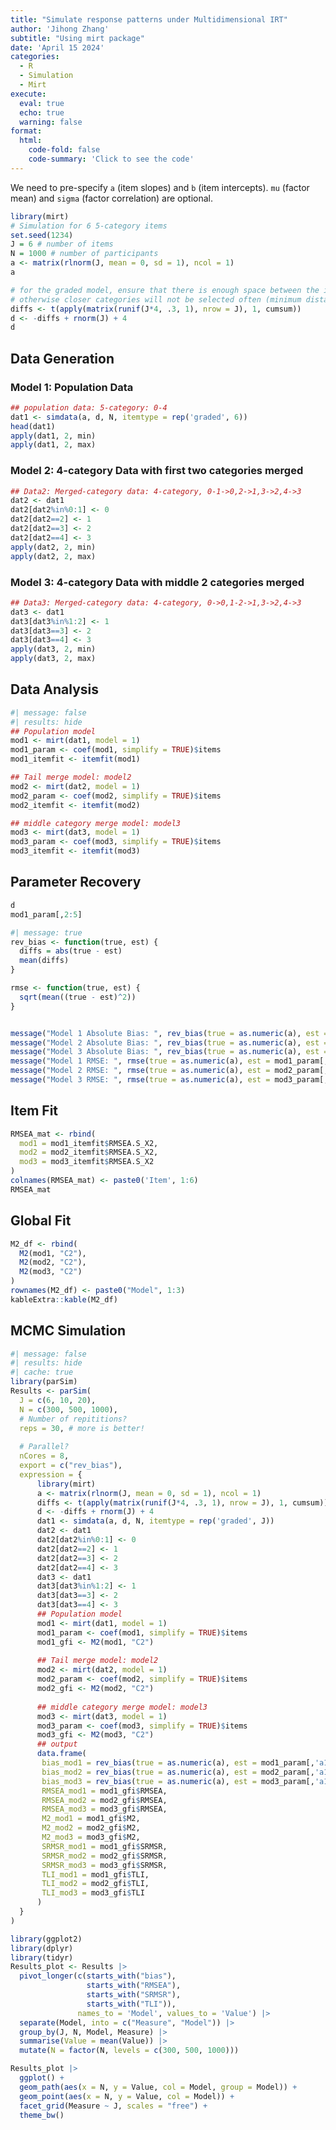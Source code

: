 ```yaml
---
title: "Simulate response patterns under Multidimensional IRT"
author: 'Jihong Zhang'
subtitle: "Using mirt package"
date: 'April 15 2024'
categories:
  - R
  - Simulation
  - Mirt
execute: 
  eval: true
  echo: true
  warning: false
format: 
  html: 
    code-fold: false
    code-summary: 'Click to see the code'
---
```


We need to pre-specify `a` (item slopes) and `b` (item intercepts). `mu` (factor mean) and `sigma` (factor correlation) are optional.

```r
library(mirt)
# Simulation for 6 5-category items
set.seed(1234)
J = 6 # number of items
N = 1000 # number of participants
a <- matrix(rlnorm(J, mean = 0, sd = 1), ncol = 1)
a

# for the graded model, ensure that there is enough space between the intercepts,
# otherwise closer categories will not be selected often (minimum distance of 0.3 here)
diffs <- t(apply(matrix(runif(J*4, .3, 1), nrow = J), 1, cumsum))
d <- -diffs + rnorm(J) + 4
d
```

## Data Generation

### Model 1: Population Data

```r
## population data: 5-category: 0-4
dat1 <- simdata(a, d, N, itemtype = rep('graded', 6))
head(dat1)
apply(dat1, 2, min)
apply(dat1, 2, max)
```

### Model 2: 4-category Data with first two categories merged

```r
## Data2: Merged-category data: 4-category, 0-1->0,2->1,3->2,4->3
dat2 <- dat1
dat2[dat2%in%0:1] <- 0
dat2[dat2==2] <- 1
dat2[dat2==3] <- 2
dat2[dat2==4] <- 3
apply(dat2, 2, min)
apply(dat2, 2, max)

```

### Model 3: 4-category Data with middle 2 categories merged

```r
## Data3: Merged-category data: 4-category, 0->0,1-2->1,3->2,4->3
dat3 <- dat1
dat3[dat3%in%1:2] <- 1
dat3[dat3==3] <- 2
dat3[dat3==4] <- 3
apply(dat3, 2, min)
apply(dat3, 2, max)
```

## Data Analysis

```r
#| message: false
#| results: hide
## Population model
mod1 <- mirt(dat1, model = 1)
mod1_param <- coef(mod1, simplify = TRUE)$items
mod1_itemfit <- itemfit(mod1)

## Tail merge model: model2
mod2 <- mirt(dat2, model = 1)
mod2_param <- coef(mod2, simplify = TRUE)$items
mod2_itemfit <- itemfit(mod2)

## middle category merge model: model3
mod3 <- mirt(dat3, model = 1)
mod3_param <- coef(mod3, simplify = TRUE)$items
mod3_itemfit <- itemfit(mod3)

```

## Parameter Recovery

```r
d
mod1_param[,2:5]
```

```r
#| message: true
rev_bias <- function(true, est) {
  diffs = abs(true - est)
  mean(diffs)
}

rmse <- function(true, est) {
  sqrt(mean((true - est)^2))
}


message("Model 1 Absolute Bias: ", rev_bias(true = as.numeric(a), est = mod1_param[,'a1']))
message("Model 2 Absolute Bias: ", rev_bias(true = as.numeric(a), est = mod2_param[,'a1']))
message("Model 3 Absolute Bias: ", rev_bias(true = as.numeric(a), est = mod3_param[,'a1']))
message("Model 1 RMSE: ", rmse(true = as.numeric(a), est = mod1_param[,'a1']))
message("Model 2 RMSE: ", rmse(true = as.numeric(a), est = mod2_param[,'a1']))
message("Model 3 RMSE: ", rmse(true = as.numeric(a), est = mod3_param[,'a1']))
```

## Item Fit

```r
RMSEA_mat <- rbind(
  mod1 = mod1_itemfit$RMSEA.S_X2,
  mod2 = mod2_itemfit$RMSEA.S_X2,
  mod3 = mod3_itemfit$RMSEA.S_X2
)
colnames(RMSEA_mat) <- paste0('Item', 1:6)
RMSEA_mat
```

## Global Fit

```r
M2_df <- rbind(
  M2(mod1, "C2"),
  M2(mod2, "C2"),
  M2(mod3, "C2")
)
rownames(M2_df) <- paste0("Model", 1:3)
kableExtra::kable(M2_df)
```

## MCMC Simulation

```r
#| message: false
#| results: hide
#| cache: true
library(parSim)
Results <- parSim(
  J = c(6, 10, 20),
  N = c(300, 500, 1000),
  # Number of repititions?
  reps = 30, # more is better!
  
  # Parallel?
  nCores = 8,
  export = c("rev_bias"),
  expression = {
      library(mirt)
      a <- matrix(rlnorm(J, mean = 0, sd = 1), ncol = 1)
      diffs <- t(apply(matrix(runif(J*4, .3, 1), nrow = J), 1, cumsum))
      d <- -diffs + rnorm(J) + 4
      dat1 <- simdata(a, d, N, itemtype = rep('graded', J))
      dat2 <- dat1
      dat2[dat2%in%0:1] <- 0
      dat2[dat2==2] <- 1
      dat2[dat2==3] <- 2
      dat2[dat2==4] <- 3
      dat3 <- dat1
      dat3[dat3%in%1:2] <- 1
      dat3[dat3==3] <- 2
      dat3[dat3==4] <- 3
      ## Population model
      mod1 <- mirt(dat1, model = 1)
      mod1_param <- coef(mod1, simplify = TRUE)$items
      mod1_gfi <- M2(mod1, "C2")
      
      ## Tail merge model: model2
      mod2 <- mirt(dat2, model = 1)
      mod2_param <- coef(mod2, simplify = TRUE)$items
      mod2_gfi <- M2(mod2, "C2")
      
      ## middle category merge model: model3
      mod3 <- mirt(dat3, model = 1)
      mod3_param <- coef(mod3, simplify = TRUE)$items
      mod3_gfi <- M2(mod3, "C2")
      ## output
      data.frame(
       bias_mod1 = rev_bias(true = as.numeric(a), est = mod1_param[,'a1']),
       bias_mod2 = rev_bias(true = as.numeric(a), est = mod2_param[,'a1']),
       bias_mod3 = rev_bias(true = as.numeric(a), est = mod3_param[,'a1']),
       RMSEA_mod1 = mod1_gfi$RMSEA,
       RMSEA_mod2 = mod2_gfi$RMSEA,
       RMSEA_mod3 = mod3_gfi$RMSEA,
       M2_mod1 = mod1_gfi$M2,
       M2_mod2 = mod2_gfi$M2,
       M2_mod3 = mod3_gfi$M2,
       SRMSR_mod1 = mod1_gfi$SRMSR,
       SRMSR_mod2 = mod2_gfi$SRMSR,
       SRMSR_mod3 = mod3_gfi$SRMSR,
       TLI_mod1 = mod1_gfi$TLI,
       TLI_mod2 = mod2_gfi$TLI,
       TLI_mod3 = mod3_gfi$TLI
      )
  }
)
```

```r
library(ggplot2)
library(dplyr)
library(tidyr)
Results_plot <- Results |> 
  pivot_longer(c(starts_with("bias"), 
                 starts_with("RMSEA"), 
                 starts_with("SRMSR"), 
                 starts_with("TLI")), 
               names_to = 'Model', values_to = 'Value') |> 
  separate(Model, into = c("Measure", "Model")) |> 
  group_by(J, N, Model, Measure) |> 
  summarise(Value = mean(Value)) |> 
  mutate(N = factor(N, levels = c(300, 500, 1000)))

Results_plot |> 
  ggplot() +
  geom_path(aes(x = N, y = Value, col = Model, group = Model)) +
  geom_point(aes(x = N, y = Value, col = Model)) +
  facet_grid(Measure ~ J, scales = "free") +
  theme_bw()
```
